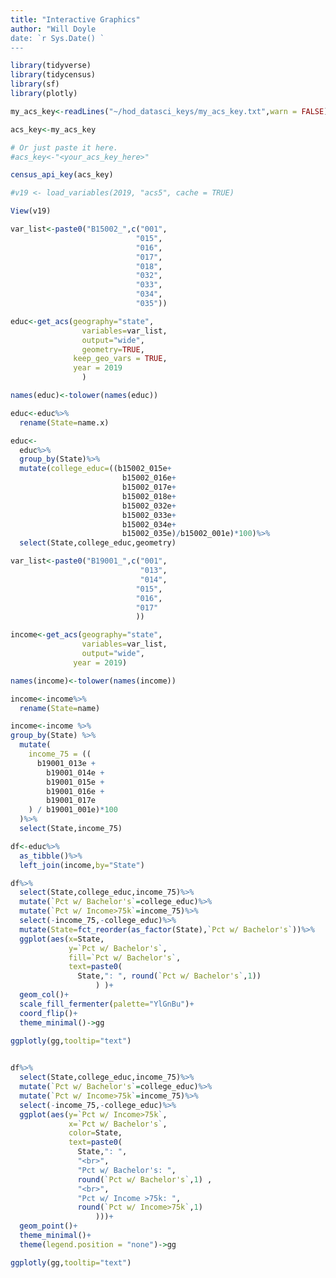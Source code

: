 ```yaml
---
title: "Interactive Graphics"
author: "Will Doyle
date: `r Sys.Date() `
---
```



```r
library(tidyverse)
library(tidycensus)
library(sf)
library(plotly)
```

```r

my_acs_key<-readLines("~/hod_datasci_keys/my_acs_key.txt",warn = FALSE)

acs_key<-my_acs_key

# Or just paste it here.
#acs_key<-"<your_acs_key_here>"

census_api_key(acs_key)

#v19 <- load_variables(2019, "acs5", cache = TRUE)

View(v19)

var_list<-paste0("B15002_",c("001",
                            "015",
                            "016",
                            "017",
                            "018",
                            "032",
                            "033",
                            "034",
                            "035"))

educ<-get_acs(geography="state",
                variables=var_list,
                output="wide",
                geometry=TRUE,
              keep_geo_vars = TRUE,
              year = 2019
                )

names(educ)<-tolower(names(educ))

educ<-educ%>%
  rename(State=name.x)

educ<-
  educ%>%
  group_by(State)%>%
  mutate(college_educ=((b15002_015e+
                         b15002_016e+
                         b15002_017e+
                         b15002_018e+
                         b15002_032e+
                         b15002_033e+
                         b15002_034e+
                         b15002_035e)/b15002_001e)*100)%>%
  select(State,college_educ,geometry)


```


```r

var_list<-paste0("B19001_",c("001",
                             "013",
                             "014",
                            "015",
                            "016",
                            "017"
                            ))

income<-get_acs(geography="state",
                variables=var_list,
                output="wide",
              year = 2019)

names(income)<-tolower(names(income))

income<-income%>%
  rename(State=name)

income<-income %>%
group_by(State) %>%
  mutate(
    income_75 = ((
      b19001_013e +
        b19001_014e +
        b19001_015e +
        b19001_016e +
        b19001_017e 
    ) / b19001_001e)*100
  )%>%
  select(State,income_75)


```

```r
df<-educ%>%
  as_tibble()%>%
  left_join(income,by="State")
```

```r
df%>%
  select(State,college_educ,income_75)%>%
  mutate(`Pct w/ Bachelor's`=college_educ)%>%
  mutate(`Pct w/ Income>75k`=income_75)%>%
  select(-income_75,-college_educ)%>%
  mutate(State=fct_reorder(as_factor(State),`Pct w/ Bachelor's`))%>%
  ggplot(aes(x=State,
             y=`Pct w/ Bachelor's`,
             fill=`Pct w/ Bachelor's`,
             text=paste0(
               State,": ", round(`Pct w/ Bachelor's`,1)) 
                   ) )+
  geom_col()+
  scale_fill_fermenter(palette="YlGnBu")+
  coord_flip()+
  theme_minimal()->gg

ggplotly(gg,tooltip="text")
  
```

```r
df%>%
  select(State,college_educ,income_75)%>%
  mutate(`Pct w/ Bachelor's`=college_educ)%>%
  mutate(`Pct w/ Income>75k`=income_75)%>%
  select(-income_75,-college_educ)%>%
  ggplot(aes(y=`Pct w/ Income>75k`,
             x=`Pct w/ Bachelor's`,
             color=State,
             text=paste0(
               State,": ", 
               "<br>",
               "Pct w/ Bachelor's: ",
               round(`Pct w/ Bachelor's`,1) ,
               "<br>",
               "Pct w/ Income >75k: ",
               round(`Pct w/ Income>75k`,1)
                   )))+
  geom_point()+
  theme_minimal()+
  theme(legend.position = "none")->gg

ggplotly(gg,tooltip="text")
  
```

